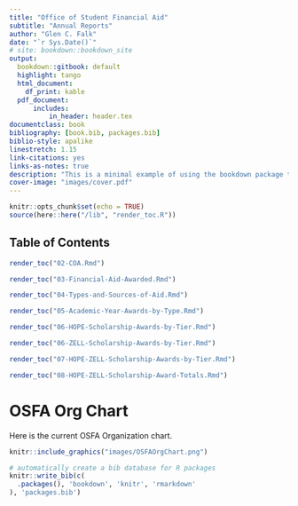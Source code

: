 ```yaml
---
title: "Office of Student Financial Aid"
subtitle: "Annual Reports"
author: "Glen C. Falk"
date: "`r Sys.Date()`"
# site: bookdown::bookdown_site
output:
  bookdown::gitbook: default
  highlight: tango
  html_document:
    df_print: kable
  pdf_document:
      includes:
          in_header: header.tex     
documentclass: book
bibliography: [book.bib, packages.bib]
biblio-style: apalike
linestretch: 1.15
link-citations: yes
links-as-notes: true
description: "This is a minimal example of using the bookdown package to write a book. The output format for this example is bookdown::gitbook."
cover-image: "images/cover.pdf"
---
```


```r
knitr::opts_chunk$set(echo = TRUE)
source(here::here("/lib", "render_toc.R"))
```

## Table of Contents {#crazy-slug-here}

```r
render_toc("02-COA.Rmd")
```

```r
render_toc("03-Financial-Aid-Awarded.Rmd")
```

```r
render_toc("04-Types-and-Sources-of-Aid.Rmd")
```

```r
render_toc("05-Academic-Year-Awards-by-Type.Rmd")
```

```r
render_toc("06-HOPE-Scholarship-Awards-by-Tier.Rmd")
```

```r
render_toc("06-ZELL-Scholarship-Awards-by-Tier.Rmd")
```

```r
render_toc("07-HOPE-ZELL-Scholarship-Awards-by-Tier.Rmd")
```
```r
render_toc("08-HOPE-ZELL-Scholarship-Award-Totals.Rmd")
```

```{=openxml}
<w:p><w:r><w:br w:type="page"/></w:r></w:p>
```

# OSFA Org Chart {-}

Here is the current OSFA Organization chart.

```r
knitr::include_graphics("images/OSFAOrgChart.png")
```

<!-- Remember each Rmd file contains one and only one chapter, and a chapter is defined by the first-level heading `#`. -->

<!-- To compile this example to PDF, you need XeLaTeX. You are recommended to install TinyTeX (which includes XeLaTeX): <https://yihui.name/tinytex/>. -->


```{=openxml}
<w:p><w:r><w:br w:type="page"/></w:r></w:p>
```

```r
# automatically create a bib database for R packages
knitr::write_bib(c(
  .packages(), 'bookdown', 'knitr', 'rmarkdown'
), 'packages.bib')
```
